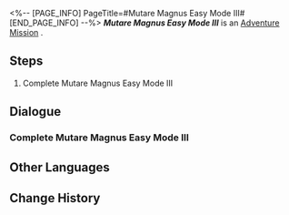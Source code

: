<%-- [PAGE_INFO]
PageTitle=#Mutare Magnus Easy Mode III#
[END_PAGE_INFO] --%>
{{Stub|Dialogue.}}
{{Mission Infobox
|id            = 8025224
|title         = 
|image         = <!--Mission Mutare Magnus Easy Mode III.png-->
|type          = Adventure
|event_name    = 
|chapter       = 
|requirements  = 
|summary       = <!--official mission summary from Fate's Atlas-->
|characters    = Trailblazer
|startLocation = [[<!--starting world-->]] - [[<!--starting area-->]]
|world         = <!--starting world-->
|area          = <!--starting area-->
|prev          = 
|next          = 
|rewards       = 
}}
'''''Mutare Magnus Easy Mode III''''' is an [[Adventure Mission]]<!--in [world]-->.

==Steps==
# Complete Mutare Magnus Easy Mode III

<!--
==Gameplay Notes==

--><!--
==Trial Character==

-->
==Dialogue==
{{Stub Dialogue}}
===Complete Mutare Magnus Easy Mode III===
{{Mission Description|type=adventure|location=<!--to be added-->|Complete Mutare Magnus Easy Mode III}}
{{Dialogue Start}}
:{{tx}}
{{Dialogue End}}

==Other Languages==
{{Other Languages
|en   = Mutare Magnus Easy Mode III
|zhs  = 「大衍万象」简单模式III
|zht  = 「大衍萬象」簡單模式III
|ja   = 「大衍万象」難易度・簡単III
|ko   = 「대연만상」 쉬움 모드 III
|es   = Mutare Magnus: modo fácil&nbsp;III
|fr   = Mode facile III de Mutare Magnus
|ru   = Всеобъемлющее предсказание - Простой режим III
|th   = Mutare Magnus โหมดง่าย III
|vi   = "Vạn Tượng Tối Thượng" Chế Độ Dễ III
|de   = Allumfassende Weissagung – Leichter Modus III
|id   = "Mutare Magnus" Mode Gampang III
|pt   = Mutare Magnus - Modo Fácil II
}}

==Change History==
{{Change History|2.5}}

